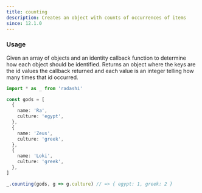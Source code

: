 ```yaml
---
title: counting
description: Creates an object with counts of occurrences of items
since: 12.1.0
---
```


### Usage

Given an array of objects and an identity callback function to determine
how each object should be identified. Returns an object where the keys
are the id values the callback returned and each value is an integer
telling how many times that id occurred.

```ts
import * as _ from 'radashi'

const gods = [
  {
    name: 'Ra',
    culture: 'egypt',
  },
  {
    name: 'Zeus',
    culture: 'greek',
  },
  {
    name: 'Loki',
    culture: 'greek',
  },
]

_.counting(gods, g => g.culture) // => { egypt: 1, greek: 2 }
```
